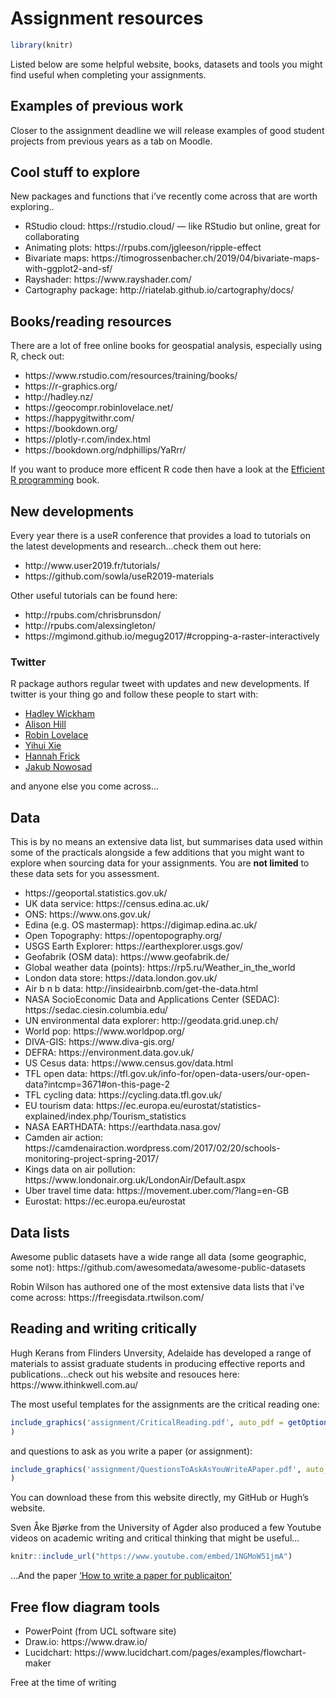 # Assignment resources

```r
library(knitr)
```

Listed below are some helpful website, books, datasets and tools you might find useful when completing your assignments.

## Examples of previous work

Closer to the assignment deadline we will release examples of good student projects from previous years as a tab on Moodle.

## Cool stuff to explore

New packages and functions that i've recently come across that are worth exploring..

* RStudio cloud: https://rstudio.cloud/ --- like RStudio but online, great for collaborating
* Animating plots: https://rpubs.com/jgleeson/ripple-effect
* Bivariate maps: https://timogrossenbacher.ch/2019/04/bivariate-maps-with-ggplot2-and-sf/
* Rayshader: https://www.rayshader.com/
* Cartography package: http://riatelab.github.io/cartography/docs/

## Books/reading resources

There are a lot of free online books for geospatial analysis, especially using R, check out:

* https://www.rstudio.com/resources/training/books/
* https://r-graphics.org/
* http://hadley.nz/
* https://geocompr.robinlovelace.net/
* https://happygitwithr.com/
* https://bookdown.org/
* https://plotly-r.com/index.html
* https://bookdown.org/ndphillips/YaRrr/

If you want to produce more efficent R code then have a look at the [Efficient R programming](https://csgillespie.github.io/efficientR/index.html) book.

## New developments

Every year there is a useR conference that provides a load to tutorials on the latest developments and research...check them out here: 

* http://www.user2019.fr/tutorials/
* https://github.com/sowla/useR2019-materials

Other useful tutorials can be found here:

* http://rpubs.com/chrisbrunsdon/
* http://rpubs.com/alexsingleton/
* https://mgimond.github.io/megug2017/#cropping-a-raster-interactively

### Twitter

R package authors regular tweet with updates and new developments. If twitter is your thing go and follow these people to start with:

* [Hadley Wickham](https://twitter.com/hadleywickham)
* [Alison Hill](https://twitter.com/apreshill)
* [Robin Lovelace](https://twitter.com/robinlovelace)
* [Yihui Xie](https://twitter.com/xieyihui)
* [Hannah Frick](https://twitter.com/hfcfrick)
* [Jakub Nowosad](https://twitter.com/jakub_nowosad)

and anyone else you come across...

## Data

This is by no means an extensive data list, but summarises data used within some of the practicals alongside a few additions that you might want to explore when sourcing data for your assignments. You are **not limited** to these data sets for you assessment.

* https://geoportal.statistics.gov.uk/
* UK data service: https://census.edina.ac.uk/
* ONS: https://www.ons.gov.uk/
* Edina (e.g. OS mastermap): https://digimap.edina.ac.uk/
* Open Topography: https://opentopography.org/
* USGS Earth Explorer: https://earthexplorer.usgs.gov/
* Geofabrik (OSM data): https://www.geofabrik.de/
* Global weather data (points): https://rp5.ru/Weather_in_the_world
* London data store: https://data.london.gov.uk/
* Air b n b data: http://insideairbnb.com/get-the-data.html
* NASA SocioEconomic Data and Applications Center (SEDAC): https://sedac.ciesin.columbia.edu/
* UN environmental data explorer: http://geodata.grid.unep.ch/
* World pop: https://www.worldpop.org/
* DIVA-GIS: https://www.diva-gis.org/
* DEFRA: https://environment.data.gov.uk/
* US Cesus data: https://www.census.gov/data.html
* TFL open data: https://tfl.gov.uk/info-for/open-data-users/our-open-data?intcmp=3671#on-this-page-2
* TFL cycling data: https://cycling.data.tfl.gov.uk/
* EU tourism data: https://ec.europa.eu/eurostat/statistics-explained/index.php/Tourism_statistics
* NASA EARTHDATA: https://earthdata.nasa.gov/
* Camden air action: https://camdenairaction.wordpress.com/2017/02/20/schools-monitoring-project-spring-2017/
* Kings data on air pollution: https://www.londonair.org.uk/LondonAir/Default.aspx
* Uber travel time data: https://movement.uber.com/?lang=en-GB
* Eurostat: https://ec.europa.eu/eurostat

## Data lists

Awesome public datasets have a wide range all data (some geographic, some not): https://github.com/awesomedata/awesome-public-datasets

Robin Wilson has authored one of the most extensive data lists that i've come across: https://freegisdata.rtwilson.com/

## Reading and writing critically

Hugh Kerans from Flinders Unversity, Adelaide has developed a range of materials to assist graduate students in producing effective reports and publications...check out his website and resouces here: https://www.ithinkwell.com.au/

The most useful templates for the assignments are the critical reading one:

```r
include_graphics('assignment/CriticalReading.pdf', auto_pdf = getOption("knitr.graphics.auto_pdf", FALSE)
)
```

and questions to ask as you write a paper (or assignment):

```r
include_graphics('assignment/QuestionsToAskAsYouWriteAPaper.pdf', auto_pdf = getOption("knitr.graphics.auto_pdf", FALSE)
)
```

You can download these from this website directly, my GitHub or Hugh's website.

Sven Åke Bjørke from the University of Agder also produced a few Youtube videos on academic writing and critical thinking that might be useful...

```r
knitr::include_url("https://www.youtube.com/embed/1NGMoW51jmA")
```

...And the paper ['How to write a paper for publicaiton'](https://onlinelibrary.wiley.com/doi/full/10.1046/j.1444-2892.2000.00031.x)

## Free flow diagram tools

* PowerPoint (from UCL software site)
* Draw.io: https://www.draw.io/ 
* Lucidchart: https://www.lucidchart.com/pages/examples/flowchart-maker

Free at the time of writing